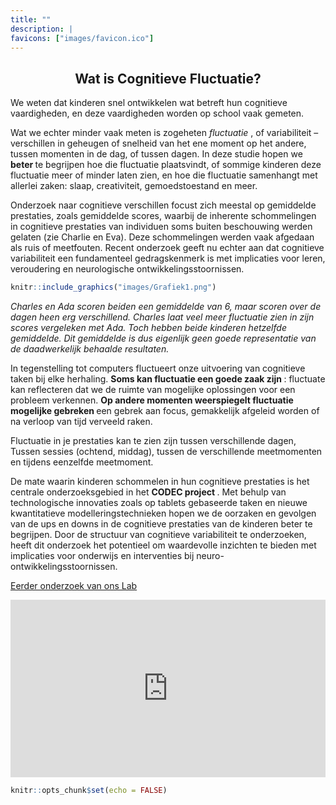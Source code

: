 ```yaml
---
title: ""
description: |
favicons: ["images/favicon.ico"]
--- 
```

<center>
## Wat is Cognitieve Fluctuatie?
</center>

We weten dat kinderen snel ontwikkelen wat betreft hun cognitieve vaardigheden, en deze vaardigheden worden op school vaak gemeten. 

Wat we echter minder vaak meten is zogeheten <i> fluctuatie </i> , of variabiliteit – verschillen in geheugen of snelheid van het ene moment op het andere, tussen momenten in de dag, of tussen dagen. In deze studie hopen we <strong> beter </strong>  te begrijpen hoe die fluctuatie plaatsvindt, of sommige kinderen deze fluctuatie meer of minder laten zien, en hoe die fluctuatie samenhangt met allerlei zaken: slaap, creativiteit, gemoedstoestand en meer.

Onderzoek naar cognitieve verschillen focust zich meestal op gemiddelde prestaties, zoals gemiddelde scores, waarbij de inherente schommelingen in cognitieve prestaties van individuen soms buiten beschouwing werden gelaten (zie Charlie en Eva). Deze schommelingen werden vaak afgedaan als ruis of meetfouten. Recent onderzoek geeft nu echter aan dat cognitieve variabiliteit een fundamenteel gedragskenmerk is met implicaties voor leren, veroudering en neurologische ontwikkelingsstoornissen.

```r

knitr::include_graphics("images/Grafiek1.png")

```


<i>
Charles en Ada scoren beiden een gemiddelde van 6, maar scoren over de dagen heen erg verschillend. Charles laat veel meer fluctuatie zien in zijn scores vergeleken met Ada. Toch hebben beide kinderen hetzelfde gemiddelde. Dit gemiddelde is dus eigenlijk geen goede representatie van de daadwerkelijk behaalde resultaten.
</i>

In tegenstelling tot computers fluctueert onze uitvoering van cognitieve taken bij elke herhaling. 
<strong> Soms kan fluctuatie een goede zaak zijn </strong>: fluctuate kan reflecteren dat we de ruimte van mogelijke oplossingen voor een probleem verkennen. <strong> Op andere momenten weerspiegelt fluctuatie mogelijke gebreken </strong>een gebrek aan focus, gemakkelijk afgeleid worden of na verloop van tijd verveeld raken.

Fluctuatie in je prestaties kan te zien zijn tussen verschillende dagen, Tussen sessies (ochtend, middag), tussen de verschillende meetmomenten en tijdens eenzelfde meetmoment.

De mate waarin kinderen schommelen in hun cognitieve prestaties is het centrale onderzoeksgebied in het <strong> CODEC project </strong>. Met behulp van technologische innovaties zoals op tablets gebaseerde taken en nieuwe kwantitatieve modelleringstechnieken hopen we de oorzaken en gevolgen van de ups en downs in de cognitieve prestaties van de kinderen beter te begrijpen. Door de structuur van cognitieve variabiliteit te onderzoeken, heeft dit onderzoek het potentieel om waardevolle inzichten te bieden met implicaties voor onderwijs en interventies bij neuro-ontwikkelingsstoornissen.

[Eerder onderzoek van ons Lab](onderzoek.html) 



<div style="left: 0; width: 100%; height: 0; position: relative; padding-bottom: 56.25%;"><iframe src="https://www.youtube.com/embed/N0WvedtupvU" style="top: 0; left: 0; width: 100%; height: 100%; position: absolute; border: 0;" allowfullscreen scrolling="no" allow="accelerometer; clipboard-write; encrypted-media; gyroscope; picture-in-picture; web-share;"></iframe></div>



```r
knitr::opts_chunk$set(echo = FALSE)
```
